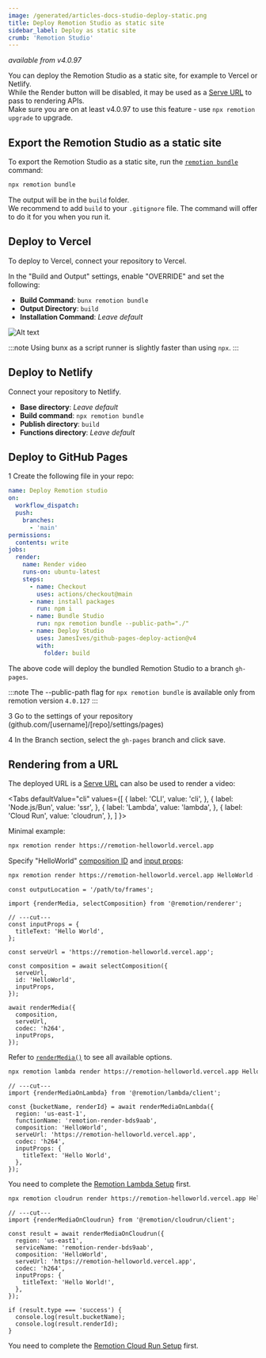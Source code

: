```yaml
---
image: /generated/articles-docs-studio-deploy-static.png
title: Deploy Remotion Studio as static site
sidebar_label: Deploy as static site
crumb: 'Remotion Studio'
---
```


_available from v4.0.97_


You can deploy the Remotion Studio as a static site, for example to Vercel or Netlify.  
While the Render button will be disabled, it may be used as a [Serve URL](/docs/terminology/serve-url) to pass to rendering APIs.  
Make sure you are on at least v4.0.97 to use this feature - use `npx remotion upgrade` to upgrade.

## Export the Remotion Studio as a static site

To export the Remotion Studio as a static site, run the [`remotion bundle`](/docs/cli/bundle) command:

```bash
npx remotion bundle
```

The output will be in the `build` folder.  
We recommend to add `build` to your `.gitignore` file. The command will offer to do it for you when you run it.

## Deploy to Vercel

To deploy to Vercel, connect your repository to Vercel.

In the "Build and Output" settings, enable "OVERRIDE" and set the following:

- **Build Command**: `bunx remotion bundle`
- **Output Directory**: `build`
- **Installation Command**: _Leave default_

![Alt text](https://github.com/remotion-dev/remotion/assets/86873911/ac38e1fb-0c95-4f64-b2b9-b72b90d69f22)

:::note
Using bunx as a script runner is slightly faster than using `npx`.
:::

## Deploy to Netlify

Connect your repository to Netlify.

- **Base directory**: _Leave default_
- **Build command**: `npx remotion bundle`
- **Publish directory**: `build`
- **Functions directory**: _Leave default_

## Deploy to GitHub Pages

<Step>1</Step> Create the following file in your repo:

```yaml title=".github/workflows/deploy-studio.yml"
name: Deploy Remotion studio
on:
  workflow_dispatch:
  push:
    branches:
      - 'main'
permissions:
  contents: write
jobs:
  render:
    name: Render video
    runs-on: ubuntu-latest
    steps:
      - name: Checkout
        uses: actions/checkout@main
      - name: install packages
        run: npm i
      - name: Bundle Studio
        run: npx remotion bundle --public-path="./"
      - name: Deploy Studio
        uses: JamesIves/github-pages-deploy-action@v4
        with:
          folder: build
```

The above code will deploy the bundled Remotion Studio to a branch `gh-pages`.

:::note
The --public-path flag for `npx remotion bundle` is available only from remotion version `4.0.127`
:::

<Step>3</Step> Go to the settings of your repository (github.com/[username]/[repo]/settings/pages) <br />

<Step>4</Step> In the Branch section, select the <code>gh-pages</code> branch and click save.

## Rendering from a URL

The deployed URL is a [Serve URL](/docs/terminology/serve-url) can also be used to render a video:

<Tabs
defaultValue="cli"
values={[
{ label: 'CLI', value: 'cli', },
{ label: 'Node.js/Bun', value: 'ssr', },
{ label: 'Lambda', value: 'lambda', },
{ label: 'Cloud Run', value: 'cloudrun', },
]
}>
<TabItem value="cli">

Minimal example:

```bash
npx remotion render https://remotion-helloworld.vercel.app
```

Specify "HelloWorld" [composition ID](/docs/terminology/composition#composition-id) and [input props](/docs/terminology/input-props):

```bash
npx remotion render https://remotion-helloworld.vercel.app HelloWorld --props '{"titleText":"Hello World"}'
```

  </TabItem>
<TabItem value="ssr">

```tsx twoslash title="render.mjs"
const outputLocation = '/path/to/frames';

import {renderMedia, selectComposition} from '@remotion/renderer';

// ---cut---
const inputProps = {
  titleText: 'Hello World',
};

const serveUrl = 'https://remotion-helloworld.vercel.app';

const composition = await selectComposition({
  serveUrl,
  id: 'HelloWorld',
  inputProps,
});

await renderMedia({
  composition,
  serveUrl,
  codec: 'h264',
  inputProps,
});
```

Refer to [`renderMedia()`](/docs/renderer/render-media) to see all available options.

  </TabItem>

  <TabItem value="lambda">

```bash title="CLI"
npx remotion lambda render https://remotion-helloworld.vercel.app HelloWorld --props '{"titleText":"Hello World"}'
```

```tsx twoslash title="Node.js/Bun"
// ---cut---
import {renderMediaOnLambda} from '@remotion/lambda/client';

const {bucketName, renderId} = await renderMediaOnLambda({
  region: 'us-east-1',
  functionName: 'remotion-render-bds9aab',
  composition: 'HelloWorld',
  serveUrl: 'https://remotion-helloworld.vercel.app',
  codec: 'h264',
  inputProps: {
    titleText: 'Hello World',
  },
});
```

You need to complete the [Remotion Lambda Setup](/docs/lambda/setup) first.

  </TabItem>

  <TabItem value="cloudrun">

```bash title="CLI"
npx remotion cloudrun render https://remotion-helloworld.vercel.app HelloWorld --props '{"titleText":"Hello World"}'
```

```tsx twoslash title="Node.js/Bun"
// ---cut---
import {renderMediaOnCloudrun} from '@remotion/cloudrun/client';

const result = await renderMediaOnCloudrun({
  region: 'us-east1',
  serviceName: 'remotion-render-bds9aab',
  composition: 'HelloWorld',
  serveUrl: 'https://remotion-helloworld.vercel.app',
  codec: 'h264',
  inputProps: {
    titleText: 'Hello World!',
  },
});

if (result.type === 'success') {
  console.log(result.bucketName);
  console.log(result.renderId);
}
```

You need to complete the [Remotion Cloud Run Setup](/docs/cloudrun-alpha) first.

  </TabItem>
</Tabs>
